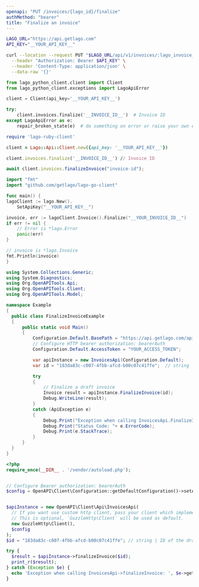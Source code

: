 ```yaml
---
openapi: "PUT /invoices/{lago_id}/finalize"
authMethod: "bearer"
title: "Finalize an invoice"
---
```


<RequestExample>

```bash cURL
LAGO_URL="https://api.getlago.com"
API_KEY="__YOUR_API_KEY__"

curl --location --request PUT "$LAGO_URL/api/v1/invoices/:lago_invoice_id/finalize" \
  --header "Authorization: Bearer $API_KEY" \
  --header 'Content-Type: application/json' \
  --data-raw '{}'
```

```python Python
from lago_python_client.client import Client
from lago_python_client.exceptions import LagoApiError

client = Client(api_key='__YOUR_API_KEY__')

try:
    client.invoices.finalize('__INVOICE_ID__')  # Invoice ID
except LagoApiError as e:
    repair_broken_state(e)  # do something on error or raise your own exception
```

```ruby Ruby
require 'lago-ruby-client'

client = Lago::Api::Client.new({api_key: '__YOUR_API_KEY__'})

client.invoices.finalize('__INVOICE_ID__') // Invoice ID
```

```js Javascript
await client.invoices.finalizeInvoice("invoice-id");
```

```go Go
import "fmt"
import "github.com/getlago/lago-go-client"

func main() {
lagoClient := lago.New().
    SetApiKey("__YOUR_API_KEY__")

invoice, err := lagoClient.Invoice().Finalize("__YOUR_INVOICE_ID__")
if err != nil {
    // Error is *lago.Error
    panic(err)
}

// invoice is *lago.Invoice
fmt.Println(invoice)
}
```

```csharp C#
using System.Collections.Generic;
using System.Diagnostics;
using Org.OpenAPITools.Api;
using Org.OpenAPITools.Client;
using Org.OpenAPITools.Model;

namespace Example
{
  public class FinalizeInvoiceExample
  {
      public static void Main()
      {
          Configuration.Default.BasePath = "https://api.getlago.com/api/v1";
          // Configure HTTP bearer authorization: bearerAuth
          Configuration.Default.AccessToken = "YOUR_ACCESS_TOKEN";

          var apiInstance = new InvoicesApi(Configuration.Default);
          var id = "183da83c-c007-4fbb-afcd-b00c07c41ffe";  // string | ID of the draft Lago Invoice

          try
          {
              // Finalize a draft invoice
              Invoice result = apiInstance.FinalizeInvoice(id);
              Debug.WriteLine(result);
          }
          catch (ApiException e)
          {
              Debug.Print("Exception when calling InvoicesApi.FinalizeInvoice: " + e.Message );
              Debug.Print("Status Code: "+ e.ErrorCode);
              Debug.Print(e.StackTrace);
          }
      }
  }
}
```

```php PHP
<?php
require_once(__DIR__ . '/vendor/autoload.php');


// Configure Bearer authorization: bearerAuth
$config = OpenAPI\Client\Configuration::getDefaultConfiguration()->setAccessToken('YOUR_ACCESS_TOKEN');


$apiInstance = new OpenAPI\Client\Api\InvoicesApi(
  // If you want use custom http client, pass your client which implements `GuzzleHttp\ClientInterface`.
  // This is optional, `GuzzleHttp\Client` will be used as default.
  new GuzzleHttp\Client(),
  $config
);
$id = "183da83c-c007-4fbb-afcd-b00c07c41ffe"; // string | ID of the draft Lago Invoice

try {
  $result = $apiInstance->finalizeInvoice($id);
  print_r($result);
} catch (Exception $e) {
  echo 'Exception when calling InvoicesApi->finalizeInvoice: ', $e->getMessage(), PHP_EOL;
}
```

</RequestExample>
